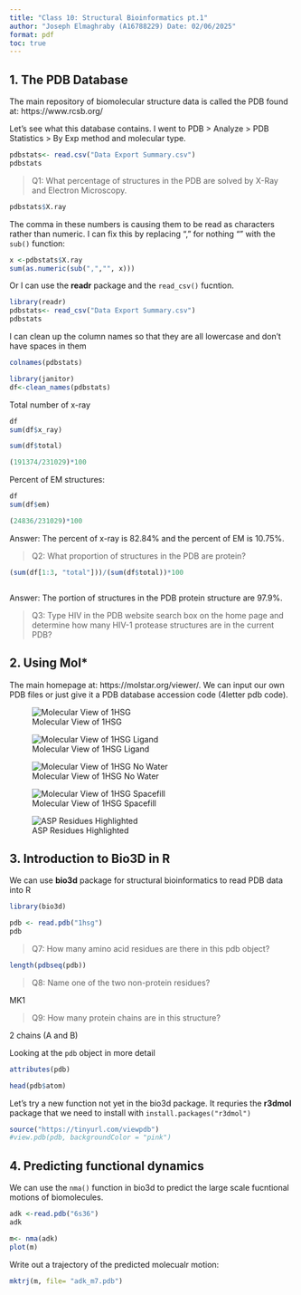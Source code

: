 ```yaml
---
title: "Class 10: Structural Bioinformatics pt.1"
author: "Joseph Elmaghraby (A16788229) Date: 02/06/2025"
format: pdf
toc: true
---
```


## 1. The PDB Database 

The main repository of biomolecular structure data is called the PDB found at: https://www.rcsb.org/

Let's see what this database contains. I went to PDB > Analyze > PDB Statistics > By Exp method and molecular type. 

```r
pdbstats<- read.csv("Data Export Summary.csv")
pdbstats
```

>Q1: What percentage of structures in the PDB are solved by X-Ray and Electron Microscopy.

```r
pdbstats$X.ray
```
The comma in these numbers is causing them to be read as characters rather than numeric. 
 I can fix this by replacing "," for nothing "" with the `sub()`  function: 
```r
x <-pdbstats$X.ray
sum(as.numeric(sub(",","", x)))
```

Or I can use the **readr** package and the `read_csv()` fucntion.
```r
library(readr)
pdbstats<- read_csv("Data Export Summary.csv")
pdbstats
```

I can clean up the column names so that they are all lowercase and don't have spaces in them 
```r
colnames(pdbstats)
```
```r
library(janitor)
df<-clean_names(pdbstats)
```
Total number of x-ray

```r
df
sum(df$x_ray)
```
```r
sum(df$total)
```
```r
(191374/231029)*100
```
Percent of EM structures:

```r
df
sum(df$em)
```


```r
(24836/231029)*100
```

Answer: The percent of x-ray is 82.84% and the percent of EM is 10.75%.

>Q2: What proportion of structures in the PDB are protein?

```r
(sum(df[1:3, "total"]))/(sum(df$total))*100



```

Answer: The portion of structures in the PDB protein structure are 97.9%.

>Q3: Type HIV in the PDB website search box on the home page and determine how many HIV-1 protease structures are in the current PDB?

## 2. Using Mol* 

The main homepage at: https://molstar.org/viewer/.
We can input our own PDB files or just give it a PDB database accession code (4letter pdb code). 

![Molecular View of 1HSG](1HSG.png)


![Molecular View of 1HSG Ligand](1HSG 1.png)

![Molecular View of 1HSG No Water](1HSG 2.png)

![Molecular View of 1HSG Spacefill](1HSG 3.png)

![ASP Residues Highlighted](2 ASP Residue.png)

## 3. Introduction to Bio3D in R

We can use **bio3d** package for structural bioinformatics to read PDB data into R

```r
library(bio3d)

pdb <- read.pdb("1hsg")
pdb
```

> Q7: How many amino acid residues are there in this pdb object? 

```r
length(pdbseq(pdb))
```

>Q8: Name one of the two non-protein residues? 

MK1

>Q9: How many protein chains are in this structure? 

2 chains  (A and B)


Looking at the `pdb` object in more detail 

```r
attributes(pdb)
```
```r
head(pdb$atom)
```

Let's try a new function not yet in the bio3d package. It requries the **r3dmol** package that we need to install with `install.packages("r3dmol")`

```r
source("https://tinyurl.com/viewpdb")
#view.pdb(pdb, backgroundColor = "pink")
```


## 4. Predicting functional dynamics 
We can use the `nma()` function in bio3d to predict the large scale fucntional motions of biomolecules.
```r
adk <-read.pdb("6s36")
adk
```

```r
m<- nma(adk)
plot(m)
```

Write out a trajectory of the predicted molecualr motion: 
```r
mktrj(m, file= "adk_m7.pdb")
```





